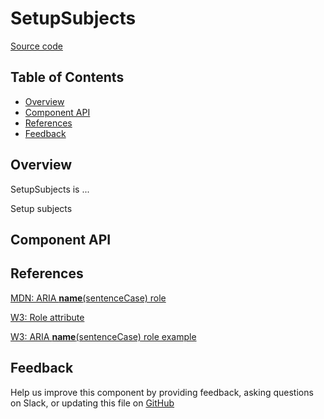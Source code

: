 
# SetupSubjects

[Source code](https://github.com/leemonade/bubbles/tree/main/packages/components/leemons/SetupSubjects)

## Table of Contents

<!-- START doctoc generated TOC please keep comment here to allow auto update -->
<!-- DON'T EDIT THIS SECTION, INSTEAD RE-RUN doctoc TO UPDATE -->

- [Overview](#overview)
- [Component API](#component-api)
- [References](#references)
- [Feedback](#feedback)

## Overview

SetupSubjects is ...

<ThemeProvider>
  <SetupSubjects>Setup subjects</SetupSubjects>
</ThemeProvider>

## Component API

<Preview>
  <Story id="organisms-leemons-setup-subjects--playground" />
</Preview>

<Props of={SetupSubjects} />

## References

[MDN: ARIA **name**(sentenceCase) role](https://developer.mozilla.org/en-US/docs/Web/Accessibility/ARIA/Roles/setup-subjects_role)

[W3: Role attribute](https://www.w3.org/WAI/PF/HTML/wiki/RoleAttribute)

[W3: ARIA **name**(sentenceCase) role example](https://www.w3.org/TR/2016/WD-wai-aria-practices-1.1-20160317/examples/setup-subjects/setup-subjects.html)

## Feedback

Help us improve this component by providing feedback, asking questions on Slack, or updating this file on
[GitHub](https://github.com/leemonade/bubbles/edit/main/packages/components/leemons/SetupSubjects.mdx)
